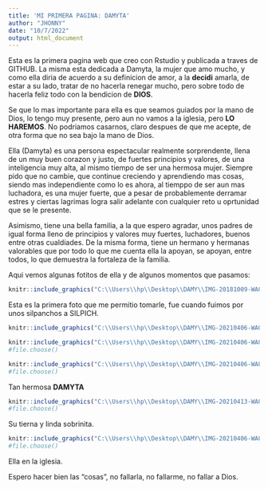 ```yaml
---
title: 'MI PRIMERA PAGINA: DAMYTA'
author: "JHONNY"
date: "10/7/2022"
output: html_document
---
```


 
Esta es la primera pagina web que creo con Rstudio y publicada a traves de GITHUB. La misma esta dedicada a Damyta, la mujer que amo mucho, y como ella diria de acuerdo a su definicion de amor, a la **decidi** amarla, de estar a su lado, tratar de no hacerla renegar mucho, pero sobre todo de hacerla feliz todo con la bendicion de **DIOS**.

Se que lo mas importante para ella es que seamos guiados por la mano de Dios, lo tengo muy presente, pero aun no vamos a la iglesia, pero **LO HAREMOS**. No podriamos casarnos, claro despues de que me acepte, de otra forma que no sea bajo la mano de Dios.

Ella (Damyta) es una persona espectacular realmente sorprendente, llena de un muy buen corazon y justo, de fuertes principios y valores, de una inteligencia muy alta, al mismo tiempo de ser una hermosa mujer. Siempre pido que no cambie, que continue creciendo y aprendiendo mas cosas, siendo mas independiente como lo es ahora, al tiemppo de ser aun mas luchadora, es una mujer fuerte, que a pesar de probablemente derramar estres y ciertas lagrimas logra salir adelante con cualquier reto u oprtunidad que se le presente.

Asimismo, tiene una bella familia, a la que espero agradar, unos padres de igual forma lleno de principios y valores muy fuertes, luchadores, buenos entre otras cualdiades. De la misma forma, tiene un hermano y hermanas valorables que por todo lo que me cuenta ella la apoyan, se apoyan, entre todos, lo que demuestra la fortaleza de la familia.

Aqui vemos algunas fotitos de ella y de algunos momentos que pasamos:


```r
knitr::include_graphics("C:\\Users\\hp\\Desktop\\DAMY\\IMG-20181009-WA0002.jpg")

```

Esta es la primera foto que me permitio tomarle, fue cuando fuimos por unos silpanchos a SILPICH.

```r
knitr::include_graphics("C:\\Users\\hp\\Desktop\\DAMY\\IMG-20210406-WA0005.jpg")

```

```r
knitr::include_graphics("C:\\Users\\hp\\Desktop\\DAMY\\IMG-20210406-WA0011.jpg")
#file.choose()
```

```r
knitr::include_graphics("C:\\Users\\hp\\Desktop\\DAMY\\IMG-20210406-WA0015.jpg")
#file.choose()
```

Tan hermosa **DAMYTA**

```r
knitr::include_graphics("C:\\Users\\hp\\Desktop\\DAMY\\IMG-20210413-WA0003.jpg")
#file.choose()
```

Su tierna y linda sobrinita.


```r
knitr::include_graphics("C:\\Users\\hp\\Desktop\\DAMY\\IMG-20210406-WA0010.jpg")
#file.choose()
```

Ella en la iglesia.

Espero hacer bien las "cosas", no fallarla, no fallarme, no fallar a Dios.











